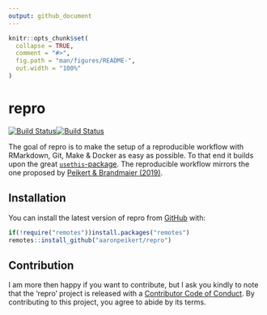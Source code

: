 ```yaml
---
output: github_document
---
```


<!-- README.md is generated from README.Rmd. Please edit that file -->

```r
knitr::opts_chunk$set(
  collapse = TRUE,
  comment = "#>",
  fig.path = "man/figures/README-",
  out.width = "100%"
)
```

# repro

<!-- badges: start -->
[![Build Status](https://travis-ci.com/aaronpeikert/repro.svg?branch=master)](https://travis-ci.com/aaronpeikert/repro)[![Build Status](https://codecov.io/gh/aaronpeikert/repro/branch/master/graph/badge.svg)](https://codecov.io/gh/aaronpeikert/repro/)
<!-- badges: end -->

The goal of repro is to make the setup of a reproducible workflow with RMarkdown, Git, Make & Docker as easy as possible. To that end it builds upon the great [`usethis`-package](https://github.com/r-lib/usethis). The reproducible workflow mirrors the one proposed by [Peikert & Brandmaier (2019)](https://psyarxiv.com/8xzqy/).

## Installation

You can install the latest version of repro from [GitHub](https://github.com/aaronpeikert/repro) with:

``` r
if(!require("remotes"))install.packages("remotes")
remotes::install_github("aaronpeikert/repro")
```

## Contribution

I am more then happy if you want to contribute, but I ask you kindly to note that the 'repro' project is released with a [Contributor Code of Conduct](CODE_OF_CONDUCT.md). By contributing to this project, you agree to abide by its terms.